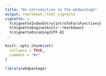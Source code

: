 ```yaml
---
title: "An introduction to the wk4package"
output: rmarkdown::html_vignette
vignette: >
  %\VignetteIndexEntry{introToFarsFunctions}
  %\VignetteEngine{knitr::rmarkdown}
  %\VignetteEncoding{UTF-8}
---
```


```r
knitr::opts_chunk$set(
  collapse = TRUE,
  comment = "#>"
)
```

```r
library(wk4package)
```
